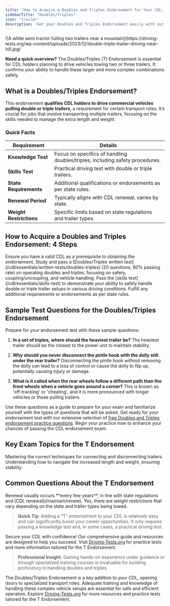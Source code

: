 ```yaml
---
title: 'How to Acquire a Doubles and Triples Endorsement for Your CDL: Step-by-Step Guide'
sidebarTitle: "Doubles/Triples"
icon: 'trailer'
description: 'Get your Doubles and Triples Endorsement easily with our clear, step-by-step guide. Discover what you need to know about the certification process and requirements for your CDL.'
---
```

<Snippet file="andrei.mdx" />
![A white semi tractor fulling two trailers near a mountain](https://driving-tests.org/wp-content/uploads/2023/12/double-triple-trailer-driving-near-hill.jpg)

**Need a quick overview?** The Doubles/Triples (T) Endorsement is essential for CDL holders planning to drive vehicles towing two or three trailers. It confirms your ability to handle these larger and more complex combinations safely.

<Snippet file="doubles-triples-endorsement-diagram.mdx" />

## What is a Doubles/Triples Endorsement?
This endorsement **qualifies CDL holders to drive commercial vehicles pulling double or triple trailers**, a requirement for certain transport roles. It’s crucial for jobs that involve transporting multiple trailers, focusing on the skills needed to manage the extra length and weight.

### Quick Facts

| **Requirement** | **Details** |
|-----------------|-------------|
| **Knowledge Test** | Focus on specifics of handling doubles/triples, including safety procedures. |
| **Skills Test** | Practical driving test with double or triple trailers. |
| **State Requirements** | Additional qualifications or endorsements as per state rules. |
| **Renewal Period** | Typically aligns with CDL renewal, varies by state. |
| **Weight Restrictions** | Specific limits based on state regulations and trailer types. |

## How to Acquire a Doubles and Triples Endorsement: 4 Steps

<Steps>
  <Step title="Start with Your CDL">
    Ensure you have a valid CDL as a prerequisite to obtaining the endorsement.
  </Step>
  <Step title="Pass Your Knowledge Test">
    Study and pass a [Doubles/Triples written test](/cdl/essentials/written-tests/doubles-triples) (20 questions, 80% passing rate) on operating doubles and triples, focusing on safety, coupling/uncoupling, and vehicle handling.
  </Step>
  <Step title="Pass Your Practical Skills Assessment">
    Pass the [skills test](/cdl/essentials/skills-test) to demonstrate your ability to safely handle double or triple trailer setups in various driving conditions.
  </Step>
  <Step title="Fulfill State-Specific Criteria">
    Fulfill any additional requirements or endorsements as per state rules.
  </Step>
</Steps>

## Sample Test Questions for the Doubles/Triples Endorsement

Prepare for your endorsement test with these sample questions:

1. **In a set of triples, where should the heaviest trailer be?**
   The heaviest trailer should be the closest to the power unit to maintain stability.

2. **Why should you never disconnect the pintle hook with the dolly still under the rear trailer?**
   Disconnecting the pintle hook without removing the dolly can lead to a loss of control or cause the dolly to flip up, potentially causing injury or damage.

3. **What is it called when the rear wheels follow a different path than the front wheels when a vehicle goes around a corner?**
   This is known as 'off-tracking' or 'cheating', and it is more pronounced with longer vehicles or those pulling trailers.

Use these questions as a guide to prepare for your exam and familiarize yourself with the types of questions that will be asked. Get ready for your endorsement test with our extensive selection of [free Doubles and Triples endorsement practice questions](/academy/cdl/essentials/written-tests/doubles-triples#start-a-free-doubles-triples-practice-test). Begin your practice now to enhance your chances of passing the CDL endorsement exam.

## Key Exam Topics for the T Endorsement

<CardGroup cols={2}>
  <Card title="Coupling/Uncoupling Procedures" icon="link">
    Mastering the correct techniques for connecting and disconnecting trailers.
  </Card>

  <Card title="Vehicle Handling and Stability" icon="scale-unbalanced">
    Understanding how to navigate the increased length and weight, ensuring stability.
  </Card>
</CardGroup>

## Common Questions About the T Endorsement

<AccordionGroup>
  <Accordion title="How Often Do I Need to Renew My T Endorsement?">
    Renewal usually occurs **every few years**, in line with state regulations and [CDL renewal](/maintain/renew).
  </Accordion>
  <Accordion title="Are There Weight Limitations with the T Endorsement?">
    Yes, there are weight restrictions that vary depending on the state and trailer types being towed.
  </Accordion>
</AccordionGroup>

> **Quick Tip**: Adding a “T” endorsement to your CDL is relatively easy and can significantly boost your career opportunities. It only requires passing a knowledge test and, in some cases, a practical driving test.

Secure your CDL with confidence! Our comprehensive guide and resources are designed to help you succeed. Visit [Driving-Tests.org](https://driving-tests.org) for practice tests and more information tailored for the T Endorsement.

> **Professional Insight**: Gaining hands-on experience under guidance or through specialized training courses is invaluable for building proficiency in handling doubles and triples.

The Doubles/Triples Endorsement is a key addition to your CDL, opening doors to specialized transport roles. Adequate training and knowledge of handling these complex vehicle setups are essential for safe and efficient operation. Explore [Driving-Tests.org](https://driving-tests.org) for more resources and practice tests tailored for the T Endorsement.

<Snippet file="cdl-premium.mdx" />
